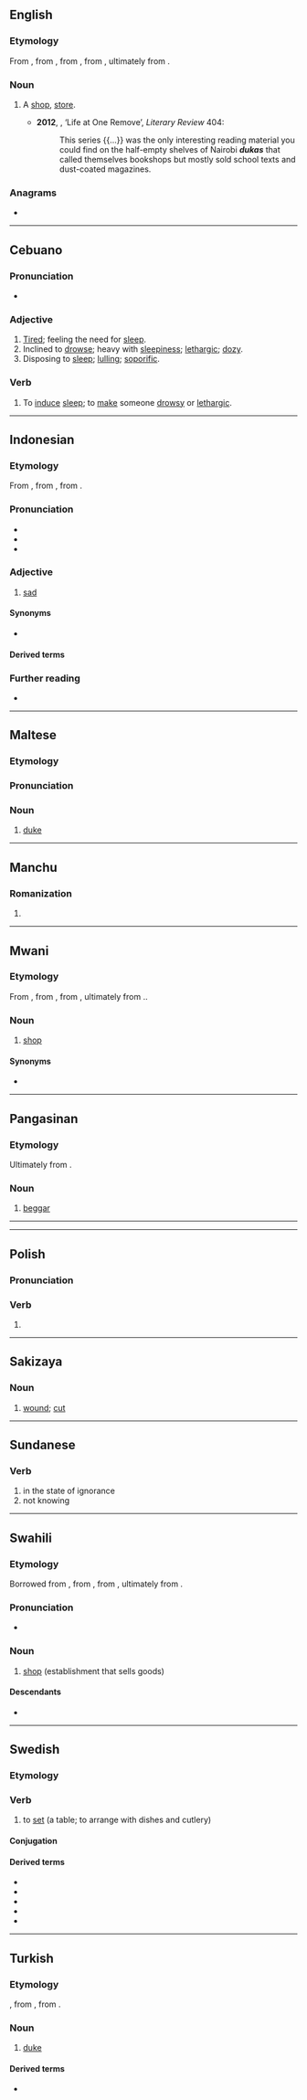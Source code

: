 {{also|Duka|düka}}
==English==

===Etymology===
From {{bor|en|sw|duka}}, from {{der|en|ar|دُكَّان}}, from {{der|en|arc|דּוּכָּנָא|tr=dukkānā|t=dais}}, from {{der|en|akk|𒆠𒍇|ts=takkannu, dakkannu, dukkannu|t=dais, platform, bench; niche, bedroom, private chambers or quarters}}, ultimately from {{der|en|sux|𒆠𒍇|ts=daggan|t=chamber, doorway or its frame, niche in a wall}}.

===Noun===
{{en-noun}}

# {{lb|en|Kenya}} A [[shop]], [[store]].
#* '''2012''', {{w|Aidan Hartley}}, ‘Life at One Remove’, ''Literary Review'' 404:
#*: This series {{...}} was the only interesting reading material you could find on the half-empty shelves of Nairobi '''''dukas''''' that called themselves bookshops but mostly sold school texts and dust-coated magazines.

===Anagrams===
* {{anagrams|en|a=adku|kuda}}

----

==Cebuano==

===Pronunciation===
* {{hyphenation|ceb|du|ka}}

===Adjective===
{{head|ceb|adjective}}

# [[tired|Tired]]; feeling the need for [[sleep]].
# Inclined to [[drowse]]; heavy with [[sleepiness]]; [[lethargic]]; [[dozy]].
# Disposing to [[sleep]]; [[lulling]]; [[soporific]].

===Verb===
{{head|ceb|verb}}

# To [[induce]] [[sleep]]; to [[make]] someone [[drowsy]] or [[lethargic]].

----

==Indonesian==

===Etymology===
From {{inh|id|ms|duka}}, from {{der|id|pi|dukkha}}, from {{der|id|sa|दुःख}}.

===Pronunciation===
* {{IPA|id|/du.ka/|}}
* {{hyphenation|id|du|ka}}
* {{rhymes|id|ka|s=2}}

===Adjective===
{{head|id|adjective}}
# [[sad]]

====Synonyms====
* {{l|id|sedih}}

====Derived terms====
{{der2|id|
| berduka
| kedukaan
| mendukai
| mendukakan
| duka cita
| duka nestapa
| duka ria
|}}

===Further reading===
* {{R:KBBI Daring}}

----

==Maltese==

===Etymology===
{{rfe|mt}}

===Pronunciation===
{{rfp|mt}}

===Noun===
{{mt-noun|g=m|p=duki|f=dukessa}}

# [[duke]]

----

==Manchu==

===Romanization===
{{head|mnc|romanization|sc=Latn}}

# {{romanization of|mnc|ᡩᡠᡴᠠ}}

----

==Mwani==

===Etymology===
From {{bor|wmw|ar|دُكَّان}}, from {{der|wmw|arc|דּוּכָּנָא|tr=dukkānā|t=dais}}, from {{der|wmw|akk|𒆠𒍇|ts=takkannu, dakkannu, dukkannu|t=dais, platform, bench; niche, bedroom, private chambers or quarters}}, ultimately from {{der|wmw|sux|𒆠𒍇|ts=daggan|t=chamber, doorway or its frame, niche in a wall}}..

===Noun===
{{wmw-noun|5}}

# {{lb|wmw|Nsimbwa}} [[shop]]

====Synonyms====
* {{l|wmw|lozya}}

----

==Pangasinan==

===Etymology===
Ultimately from {{der|pag|sa|दुःख}}.

===Noun===
{{head|pag|noun|head=duká}}

# [[beggar]]

----

----

==Polish==

===Pronunciation===
{{pl-p}}

===Verb===
{{head|pl|verb form}}

# {{inflection of|pl|dukać||3|s|pres}}

----

==Sakizaya==

===Noun===
{{head|szy|noun}}

# [[wound]]; [[cut]]

----

==Sundanese==

===Verb===
{{head|su|verb}}

# in the state of ignorance
# not knowing

----

==Swahili==

===Etymology===
Borrowed from {{bor|sw|ar|دُكَّان}}, from {{der|sw|arc|דּוּכָּנָא|tr=dukkānā|t=dais}}, from {{der|sw|akk|𒆠𒍇|ts=takkannu, dakkannu, dukkannu|t=dais, platform, bench; niche, bedroom, private chambers or quarters}}, ultimately from {{der|sw|sux|𒆠𒍇|ts=daggan|t=chamber, doorway or its frame, niche in a wall}}.

===Pronunciation===
* {{audio|sw|Sw-ke-duka.flac|Audio (Kenya)}}

===Noun===
{{sw-noun|ma}}

# [[shop]] (establishment that sells goods)

====Descendants====
* {{desc|ki|nduka}}

----

==Swedish==

===Etymology===
{{suffix|sv|duk|a}}

===Verb===
{{sv-verb-reg}}

# to [[set]] (a table; to arrange with dishes and cutlery)

====Conjugation====
{{sv-conj-wk}}

====Derived terms====
* {{l|sv|duka av}}
* {{l|sv|duka fram}}
* {{l|sv|duka under}}
* {{l|sv|duka upp}}
* {{l|sv|dukning}}

----

==Turkish==

===Etymology===
{{inh+|tr|ota|دوقه|tr=dukalık}}, from {{der|tr|it|duca}}, from {{der|tr|gkm|δούκα}}.

===Noun===
{{tr-noun|yı|lar}}

# [[duke]]
#: {{syn|tr|dük}}

====Derived terms====
* {{l|tr|dukalık||duchy}}